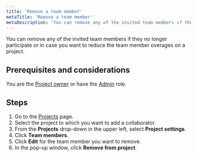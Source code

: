 ```yaml
---
title: 'Remove a team member'
metaTitle: 'Remove a team member'
metaDescription: 'You can remove any of the invited team members if they no longer participate or in case you want to reduce the team member overages on a project.'
---
```


<TopBlock>

You can remove any of the invited team members if they no longer participate or in case you want to reduce the team member overages on a project.

</TopBlock>

## Prerequisites and considerations

You are the [Project owner](/data-platform/members/roles-permissions) or have the [Admin](/data-platform/members/roles-permissions) role.

## Steps

1. Go to the [Projects](https://cloud.prisma.io/projects) page.
2. Select the project to which you want to add a collaborator.
3. From the **Projects** drop-down in the upper left, select **Project settings**.
4. Click **Team members**.
5. Click **Edit** for the team member you want to remove.
6. In the pop-up window, click **Remove from project**.